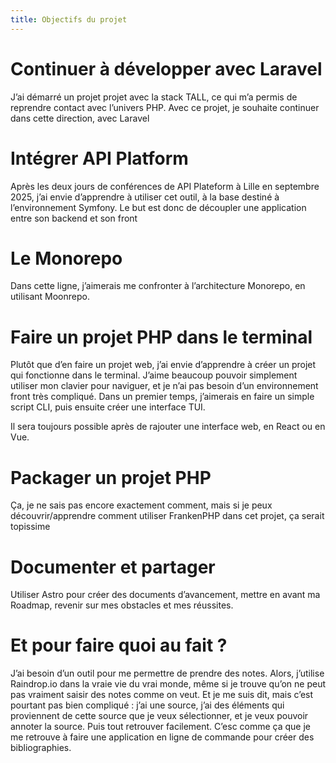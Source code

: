 ```yaml
---
title: Objectifs du projet
---
```


# Continuer à développer avec Laravel
J’ai démarré un projet projet avec la stack TALL, ce qui m’a permis de reprendre contact avec l’univers PHP.
Avec ce projet, je souhaite continuer dans cette direction, avec Laravel

# Intégrer API Platform
Après les deux jours de conférences de API Plateform à Lille en septembre 2025, j’ai envie d’apprendre à utiliser cet outil, à la base destiné à l’environnement Symfony.
Le but est donc de découpler une application entre son backend et son front

# Le Monorepo
Dans cette ligne, j’aimerais me confronter à l’architecture Monorepo, en utilisant Moonrepo.

# Faire un projet PHP dans le terminal
Plutôt que d’en faire un projet web, j’ai envie d’apprendre à créer un projet qui fonctionne dans le terminal. J’aime beaucoup pouvoir simplement utiliser mon clavier pour naviguer, et je n’ai pas besoin d’un environnement front très compliqué.
Dans un premier temps, j’aimerais en faire un simple script CLI, puis ensuite créer une interface TUI.

Il sera toujours possible après de rajouter une interface web, en React ou en Vue.

# Packager un projet PHP
Ça, je ne sais pas encore exactement comment, mais si je peux découvrir/apprendre comment utiliser FrankenPHP dans cet projet, ça serait topissime

# Documenter et partager
Utiliser Astro pour créer des documents d’avancement, mettre en avant ma Roadmap, revenir sur mes obstacles et mes réussites.

# Et pour faire quoi au fait ?
J’ai besoin d’un outil pour me permettre de prendre des notes. Alors, j’utilise Raindrop.io dans la vraie vie du vrai monde, même si je trouve qu’on ne peut pas vraiment saisir des notes comme on veut.
Et je me suis dit, mais c’est pourtant pas bien compliqué : j’ai une source, j’ai des éléments qui proviennent de cette source que je veux sélectionner, et je veux pouvoir annoter la source. Puis tout retrouver facilement.
C’esc comme ça que je me retrouve à faire une application en ligne de commande pour créer des bibliographies.

